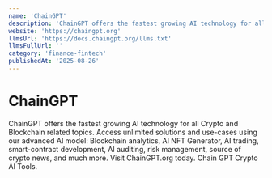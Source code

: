 ```yaml
---
name: 'ChainGPT'
description: 'ChainGPT offers the fastest growing AI technology for all Crypto and Blockchain related topics. Access unlimited solutions and use-cases using our advanced AI model: Blockchain analytics, AI NFT Generator, AI trading, smart-contract development, AI auditing, risk management, source of crypto news, and much more. Visit ChainGPT.org today. Chain GPT Crypto AI Tools.'
website: 'https://chaingpt.org'
llmsUrl: 'https://docs.chaingpt.org/llms.txt'
llmsFullUrl: ''
category: 'finance-fintech'
publishedAt: '2025-08-26'
---
```


# ChainGPT

ChainGPT offers the fastest growing AI technology for all Crypto and Blockchain related topics. Access unlimited solutions and use-cases using our advanced AI model: Blockchain analytics, AI NFT Generator, AI trading, smart-contract development, AI auditing, risk management, source of crypto news, and much more. Visit ChainGPT.org today. Chain GPT Crypto AI Tools.

